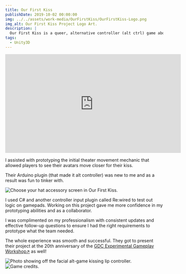 ```yaml
---
title: Our First Kiss
publishDate: 2019-10-02 00:00:00
img: ../../assets/work-media/OurFirstKiss/OurFirstKiss-Logo.png
img_alt: Our First Kiss Project Logo Art.
description: |
  Our First Kiss is a queer, alternative controller (alt ctrl) game about timing your first kiss on a date at the movies while under the scrutiny of the rest of the audience.
tags:
  - Unity3D
---
```


<Aside 
  emoji="🚀 "
  title="Role: Unity Developer"
  involvement="2.5 months"
  tools="Unity3D, Re:Wired"
  status="Released"
  developer="Student Team"
/>

<div class="iframe-container">
  <iframe width="560" height="315" src="https://www.youtube.com/embed/C0DstMu-0qQ?si=0Q1xA8Zv3OW_ZQCF" title="Our First Kiss Trailer" frameborder="0" allow="accelerometer; autoplay; clipboard-write; encrypted-media; gyroscope; picture-in-picture; web-share" allowfullscreen></iframe>
</div>

I assisted with prototyping the initial theater movement mechanic that allowed players to see their avatars move closer for their kiss.

Their Arduino plugin (that made it alt controller) was new to me and as a result was fun to tinker with.

<div className="flex-container">
  <img class="lightbox-image" src="../../assets/work-media/OurFirstKiss/OurFirstKiss-ChooseYourAccessory.png" alt="Choose your hat accessory screen in Our First Kiss." />
  <p>I used C# and another controller input plugin called Re:wired to test out logic on gamepads. Working on this project gave me more confidence in my prototyping abilities and as a collaborator.</p>
</div>

I was complimented on my professionalism with consistent updates and effective follow-up questions to ensure I had the right requirements to prototype what the team needed.

The whole experience was smooth and successful. They got to present their project at the 20th anniversary of the [GDC Experimental Gameplay Workshop↗](https://schedule.gdconf.com/session/experimental-gameplay-workshop-20th-anniversary/885916) as well!

<div className="flex-container">
  <img class="lightbox-image" src="../../assets/work-media/OurFirstKiss/OurFirstKiss-AltControllers.png" alt="Photo showing off the facial alt-game kissing lip controller." />
  <img class="lightbox-image" src="../../assets/work-media/OurFirstKiss/OurFirstKiss-Credits.png" alt="Game credits." />
</div>